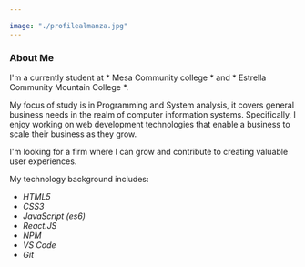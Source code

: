 ```yaml
---

image: "./profilealmanza.jpg"
---
```



### About Me

I'm a currently student at * Mesa Community college * and * Estrella Community Mountain College *.

My focus of study is in Programming and System analysis, it covers general business needs in the realm of computer information systems.
Specifically, I enjoy working on web development technologies that enable a business to scale their business as they grow. 

I'm looking for a firm where I can grow and contribute to creating valuable user experiences.

My technology background includes:
+ *HTML5*
+ *CSS3*
+ *JavaScript (es6)*
+ *React.JS* 
+ *NPM*
+ *VS Code*
+ *Git*






